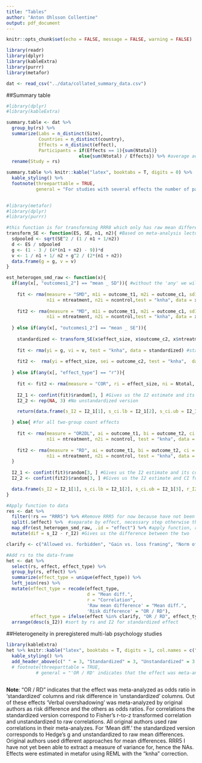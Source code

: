 ```yaml
---
title: "Tables"
author: "Anton Ohlsson Collentine"
output: pdf_document
---
```


```r
knitr::opts_chunk$set(echo = FALSE, message = FALSE, warning = FALSE)
```

```r
library(readr)
library(dplyr)
library(kableExtra)
library(purrr)
library(metafor)

dat <- read_csv("../data/collated_summary_data.csv")
```

##Summary table
```r
#library(dplyr)
#library(kableExtra)

summary.table <- dat %>% 
  group_by(rs) %>% 
  summarize(Labs = n_distinct(Site),
            Countries = n_distinct(country), 
            Effects = n_distinct(effect),
            Participants = if(Effects == 1){sum(Ntotal)}
                           else{sum(Ntotal) / Effects}) %>% #average across effects
  rename(Study = rs)

summary.table %>% knitr::kable("latex", booktabs = T, digits = 0) %>% 
  kable_styling() %>% 
  footnote(threeparttable = TRUE,
           general = "For studies with several effects the number of participants is the average across effects, rounded to the closest whole number. Participant numbers are those used for primary analyses by original authors (i.e., after exclusions).")
  
```

```r
#library(metafor)
#library(dplyr)
#library(purrr)

#this function is for transforming RRR8 which only has raw mean difference and SE to a standardized version
transform_SE <- function(ES, SE, n1, n2){ #Based on meta-analysis lecture 02
  sdpooled <- sqrt(SE^2 / (1 / n1 + 1/n2))
  d <- ES / sdpooled
  g <- (1 - 3 / (4*(n1 + n2) - 9))*d
  v <- 1 / n1 + 1/ n2 + g^2 / (2*(n1 + n2))
  data.frame(g = g, v = v)
}

est_heterogen_smd_raw <- function(x){
  if(any(x[, "outcomes1_2"] == "mean _ SD")){ #without the 'any' we will get warnings because we apply 'if' to a vector
    
    fit <- rma(measure = "SMD", m1i = outcome_t1, m2i = outcome_c1, sd1i = outcome_t2, sd2i = outcome_c2, #gives Hedge's g as outcome
               n1i = ntreatment, n2i = ncontrol,test = "knha", data = x) 
    
    fit2 <- rma(measure = "MD", m1i = outcome_t1, m2i = outcome_c1, sd1i = outcome_t2, sd2i = outcome_c2, #gives raw outcome
               n1i = ntreatment, n2i = ncontrol,test = "knha", data = x) 
    
  } else if(any(x[, "outcomes1_2"] == "mean _ SE")){  
    
    standardized <- transform_SE(x$effect_size, x$outcome_c2, x$ntreatment, x$ncontrol)
    
    fit <- rma(yi = g, vi = v, test = "knha", data = standardized) #standardized effect estimate
    
    fit2 <-  rma(yi = effect_size, sei = outcome_c2, test = "knha",  data = x) #raw effect estimate
    
  } else if(any(x[, "effect_type"] == "r")){
    
    fit <- fit2 <- rma(measure = "COR", ri = effect_size, ni = Ntotal, test = "knha", data = x) #raw correlation
    
    I2_1 <- confint(fit)$random[3, ] #Gives us the I2 estimate and its confidence interval for standardized values
    I2_2 <- rep(NA, 3) #No unstandardized version

    return(data.frame(s_I2 = I2_1[1], s_ci.lb = I2_1[2], s_ci.ub = I2_1[3], r_I2 = I2_2[1], r_ci.lb = I2_2[2],      r_ci.ub = I2_2[3]))

  } else{ #for all two-group count effects
    
    fit <- rma(measure = "OR2DL", ai = outcome_t1, bi = outcome_t2, ci = outcome_c1, di = outcome_c2, #standardized, ML1 used 'OR2D' but this = 'OR2DL'
               n1i = ntreatment, n2i = ncontrol, test = "knha", data = x)
    
    fit2 <- rma(measure = "RD", ai = outcome_t1, bi = outcome_t2, ci = outcome_c1, di = outcome_c2, #unstandardized
               n1i = ntreatment, n2i = ncontrol, test = "knha", data = x)
  }
  
  I2_1 <- confint(fit)$random[3, ] #Gives us the I2 estimate and its confidence interval for standardized values
  I2_2 <- confint(fit2)$random[3, ] #Gives us the I2 estimate and CI for raw values

  data.frame(s_I2 = I2_1[1], s_ci.lb = I2_1[2], s_ci.ub = I2_1[3], r_I2 = I2_2[1], r_ci.lb = I2_2[2], r_ci.ub = I2_2[3]) #output is for smd, r, and 1 raw difference
}

#Apply function to data
res <- dat %>% 
  filter(!rs == "RRR5") %>% #Remove RRR5 for now because have not been able to extract sufficient data for it
  split(.$effect) %>%  #separate by effect, necessary step otherwise the function is applied overall
  map_dfr(est_heterogen_smd_raw, .id = "effect") %>% #apply function, rbind results into dataframe ('dfr'), make sure purrr is up to date
  mutate(dif = s_I2 - r_I2) #Gives us the difference between the two

clarify <- c("Allowed vs. forbidden", "Gain vs. loss framing", "Norm of reciprocity", "Low vs. high category scales") #Effects reported as d in many labs 1 but meta-analyzed as OR

#Add rs to the data-frame
het <- dat %>% 
  select(rs, effect, effect_type) %>% 
  group_by(rs, effect) %>% 
  summarize(effect_type = unique(effect_type)) %>% 
  left_join(res) %>% 
  mutate(effect_type = recode(effect_type, 
                              d = "Mean diff.",
                              r = "Correlation",
                              'Raw mean difference' = "Mean diff.",
                              'Risk difference' = "OR / RD"),
         effect_type = ifelse(effect %in% clarify, "OR / RD", effect_type)) %>% 
  arrange(desc(s_I2)) #sort by rs and I2 for standardized effect


```

##Heterogeneity in preregistered multi-lab psychology studies
```r
library(kableExtra)
het %>% knitr::kable("latex", booktabs = T, digits = 1, col.names = c("RS", "Effect", "Effect type", "I2(%)", "ci.lb", "ci.ub", "I2(%)", "ci.lb", "ci.ub", "Dif")) %>% 
  kable_styling() %>% 
  add_header_above(c(" " = 3, "Standardized" = 3, "Unstandardized" = 3, " " = 1)) #%>% 
  # footnote(threeparttable = TRUE,
           # general = "'OR / RD' indicates that the effect was meta-analyzed as odds ratio in 'standardized' columns and risk difference in 'unstandardized' columns. Out of these effects 'Verbal overshadowing' was meta-analyzed by original authors as risk difference and the others as odds ratios. For correlations the standardized version correspond to Fisher's r-to-z transformed correlation and unstandardized to raw correlations. All original authors used raw correlations in their meta-analyzes. For 'Mean diff.' the standardized version corresponds to Hedge's g and unstandardized to raw mean differences. Original authors used different approaches for mean differences. RRR5 I have not yet been able to extract a measure of variance for, hence the NAs. Effects were estimated in metafor using REML with the 'knha' correction.")
  
```
**Note**: "OR / RD" indicates that the effect was meta-analyzed as odds ratio in 'standardized' columns and risk difference in 'unstandardized' columns. Out of these effects 'Verbal overshadowing' was meta-analyzed by original authors as risk difference and the others as odds ratios. For correlations the standardized version correspond to Fisher's r-to-z transformed correlation and unstandardized to raw correlations. All original authors used raw correlations in their meta-analyzes. For 'Mean diff.' the standardized version corresponds to Hedge's g and unstandardized to raw mean differences. Original authors used different approaches for mean differences. RRR5 I have not yet been able to extract a measure of variance for, hence the NAs. Effects were estimated in metafor using REML with the "knha" correction.

